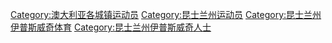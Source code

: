 [[Category:澳大利亚各城镇运动员|Category:澳大利亚各城镇运动员]]
[[Category:昆士兰州运动员|Category:昆士兰州运动员]]
[[Category:昆士兰州伊普斯威奇体育|Category:昆士兰州伊普斯威奇体育]]
[[Category:昆士兰州伊普斯威奇人士|Category:昆士兰州伊普斯威奇人士]]